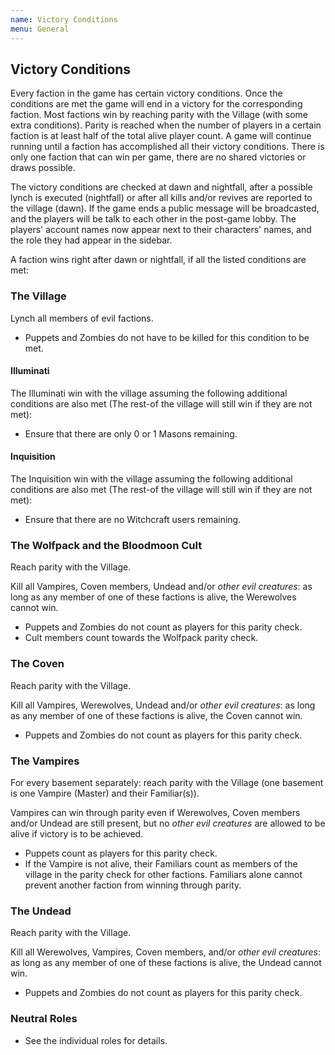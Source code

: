 ```yaml
---
name: Victory Conditions
menu: General
---
```


## Victory Conditions

Every faction in the game has certain victory conditions. Once the
conditions are met the game will end in a victory for the corresponding
faction. Most factions win by reaching parity with the Village (with
some extra conditions). Parity is reached when the number of players in
a certain faction is at least half of the total alive player count. A
game will continue running until a faction has accomplished all their
victory conditions. There is only one faction that can win per game,
there are no shared victories or draws possible.

The victory conditions are checked at dawn and nightfall, after a
possible lynch is executed (nightfall) or after all kills and/or revives
are reported to the village (dawn). If the game ends a public message
will be broadcasted, and the players will be talk to each other in the
post-game lobby. The players' account names now appear next to their
characters' names, and the role they had appear in the sidebar.

A faction wins right after dawn or nightfall, if all the listed
conditions are met:

### The Village

Lynch all members of evil factions.

  - Puppets and Zombies do not have to be killed for this condition to
    be met.

#### Illuminati

The Illuminati win with the village assuming the following additional
conditions are also met (The rest-of the village will still win if they
are not met):

  - Ensure that there are only 0 or 1 Masons remaining.

#### Inquisition

The Inquisition win with the village assuming the following additional
conditions are also met (The rest-of the village will still win if they
are not met):

  - Ensure that there are no Witchcraft users remaining.

### The Wolfpack and the Bloodmoon Cult

Reach parity with the Village.

Kill all Vampires, Coven members, Undead and/or *other evil creatures*:
as long as any member of one of these factions is alive, the Werewolves
cannot win.

  - Puppets and Zombies do not count as players for this parity check.
  - Cult members count towards the Wolfpack parity check.

### The Coven

Reach parity with the Village.

Kill all Vampires, Werewolves, Undead and/or *other evil creatures*: as
long as any member of one of these factions is alive, the Coven cannot
win.

  - Puppets and Zombies do not count as players for this parity check.

### The Vampires

For every basement separately: reach parity with the Village (one
basement is one Vampire (Master) and their Familiar(s)).

Vampires can win through parity even if Werewolves, Coven members and/or
Undead are still present, but no *other evil creatures* are allowed to
be alive if victory is to be achieved.

  - Puppets count as players for this parity check.
  - If the Vampire is not alive, their Familiars count as members of the
    village in the parity check for other factions. Familiars alone
    cannot prevent another faction from winning through parity.

### The Undead

Reach parity with the Village.

Kill all Werewolves, Vampires, Coven members, and/or *other evil
creatures*: as long as any member of one of these factions is alive, the
Undead cannot win.

  - Puppets and Zombies do not count as players for this parity check.

### Neutral Roles

  - See the individual roles for details.
